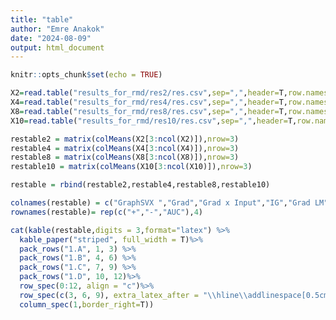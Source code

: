 ```yaml
---
title: "table"
author: "Emre Anakok"
date: "2024-08-09"
output: html_document
---
```


```r
knitr::opts_chunk$set(echo = TRUE)
```



```r
X2=read.table("results_for_rmd/res2/res.csv",sep=",",header=T,row.names = 1)
X4=read.table("results_for_rmd/res4/res.csv",sep=",",header=T,row.names = 1)
X8=read.table("results_for_rmd/res8/res.csv",sep=",",header=T,row.names = 1)
X10=read.table("results_for_rmd/res10/res.csv",sep=",",header=T,row.names = 1)

restable2 = matrix(colMeans(X2[3:ncol(X2)]),nrow=3)
restable4 = matrix(colMeans(X4[3:ncol(X4)]),nrow=3)
restable8 = matrix(colMeans(X8[3:ncol(X8)]),nrow=3)
restable10 = matrix(colMeans(X10[3:ncol(X10)]),nrow=3)

restable = rbind(restable2,restable4,restable8,restable10)
```


```r
colnames(restable) = c("GraphSVX ","Grad","Grad x Input","IG","Grad LM","IG LM")
rownames(restable)= rep(c("+","-","AUC"),4)

cat(kable(restable,digits = 3,format="latex") %>%
  kable_paper("striped", full_width = T)%>%
  pack_rows("1.A", 1, 3) %>%
  pack_rows("1.B", 4, 6) %>%
  pack_rows("1.C", 7, 9) %>%
  pack_rows("1.D", 10, 12)%>%
  row_spec(0:12, align = "c")%>%
  row_spec(c(3, 6, 9), extra_latex_after = "\\hline\\addlinespace[0.5cm]")%>%
  column_spec(1,border_right=T))
```

